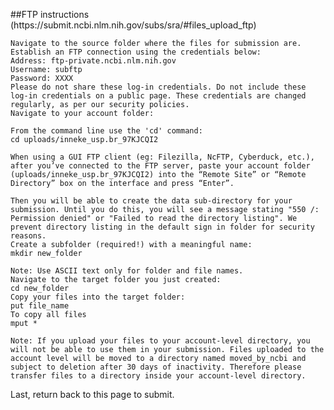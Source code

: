 
##FTP instructions (https://submit.ncbi.nlm.nih.gov/subs/sra/#files_upload_ftp)

    Navigate to the source folder where the files for submission are.
    Establish an FTP connection using the credentials below:
    Address: ftp-private.ncbi.nlm.nih.gov
    Username: subftp
    Password: XXXX
    Please do not share these log-in credentials. Do not include these log-in credentials on a public page. These credentials are changed regularly, as per our security policies.
    Navigate to your account folder:

    From the command line use the 'cd' command:
    cd uploads/inneke_usp.br_97KJCQI2

    When using a GUI FTP client (eg: Filezilla, NcFTP, Cyberduck, etc.), after you’ve connected to the FTP server, paste your account folder (uploads/inneke_usp.br_97KJCQI2) into the “Remote Site” or “Remote Directory” box on the interface and press “Enter”.

    Then you will be able to create the data sub-directory for your submission. Until you do this, you will see a message stating "550 /: Permission denied" or "Failed to read the directory listing". We prevent directory listing in the default sign in folder for security reasons.
    Create a subfolder (required!) with a meaningful name:
    mkdir new_folder

    Note: Use ASCII text only for folder and file names.
    Navigate to the target folder you just created:
    cd new_folder
    Copy your files into the target folder:
    put file_name
    To copy all files
    mput * 

    Note: If you upload your files to your account-level directory, you will not be able to use them in your submission. Files uploaded to the account level will be moved to a directory named moved_by_ncbi and subject to deletion after 30 days of inactivity. Therefore please transfer files to a directory inside your account-level directory.

Last, return back to this page to submit.
